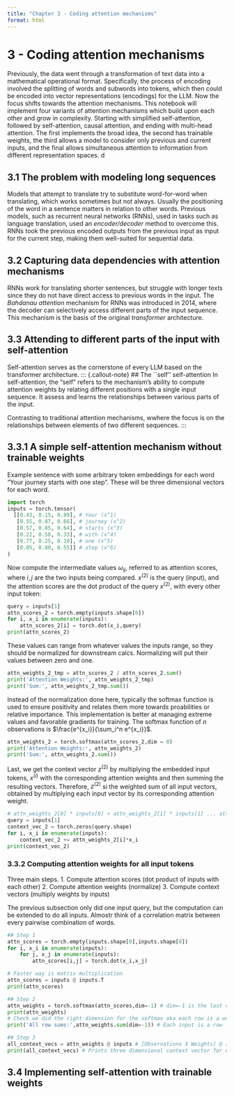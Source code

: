 ```yaml
---
title: "Chapter 3 - Coding attention mechanisms"
format: html
---
```


# 3 - Coding attention mechanisms
Previously, the data went through a transformation of text data into a mathematical operational format. Specifically, the process of encoding involved the splitting of words and subwords into tokens, which then could be encoded into vector representations (encodings) for the LLM. Now the focus shifts towards the attention mechanisms. This notebook will implement four variants of attention mechanisms which build upon each other and grow in complexity. Starting with simplified self-attention, followed by self-attention, causal attention, and ending with multi-head attention. The first implements the broad idea, the second has trainable weights, the third allows a model to consider only previous and current inputs, and the final allows simultaneous attention to information from different representation spaces. d

## 3.1 The problem with modeling long sequences
Models that attempt to translate try to substitute word-for-word when translating, which works sometimes but not always. Usually the positioning of the word in a sentence matters in relation to other words. Previous models, such as recurrent neural networks (RNNs), used in tasks such as language translation, used an *encoder/decoder* method to overcome this. RNNs took the previous encoded outputs from the previous input as input for the current step, making them well-suited for sequential data. 

## 3.2 Capturing data dependencies with attention mechanisms
RNNs work for translating shorter sentences, but struggle with longer texts since they do not have direct access to previous words in the input. The *Bahdanau attention* mechanism for RNNs was introduced in 2014, where the decoder can selectively access different parts of the input sequence. This mechanism is the basis of the original *transformer* architecture. 

## 3.3 Attending to different parts of the input with self-attention
Self-attention serves as the cornerstone of every LLM based on the transformer architecture. 
::: {.callout-note}
## The ``self'' self-attention
In self-attention, the "self" refers to the mechanism's ability to compute attention weights by relating different positions with a single input sequence. It assess and learns the relationships between various parts of the input. 

Contrasting to traditional attention mechanisms, wwhere the focus is on the relationships between elements of two different sequences. 
:::

## 3.3.1 A simple self-attention mechanism without trainable weights
Example sentence with some arbitrary token embeddings for each word "Your journey starts with one step". These will be three dimensional vectors for each word. 

```python
import torch
inputs = torch.tensor(
  [[0.43, 0.15, 0.89], # Your (x^1)
   [0.55, 0.87, 0.66], # journey (x^2)
   [0.57, 0.85, 0.64], # starts (x^3)
   [0.22, 0.58, 0.33], # with (x^4)
   [0.77, 0.25, 0.10], # one (x^5)
   [0.05, 0.80, 0.55]] # step (x^6)
)
```

Now compute the intermediate values $\omega_{ij}$, referred to as attention scores, where $i,j$ are the two inputs being compared. $x^{(2)}$ is the query (input), and the attention scores are the dot product of the query $x^{(2)}$, with every other input token:

```python
query = inputs[1]
attn_scores_2 = torch.empty(inputs.shape[0])
for i, x_i in enumerate(inputs):
    attn_scores_2[i] = torch.dot(x_i,query)
print(attn_scores_2)
```

These values can range from whatever values the inputs range, so they should be normalized for downstream calcs. Normalizing will put their values between zero and one. 

```python
attn_weights_2_tmp = attn_scores_2 / attn_scores_2.sum()
print('Attention Weights:', attn_weights_2_tmp)
print('Sum:', attn_weights_2_tmp.sum())
```

Instead of the normalization done here, typically the softmax function is used to ensure positivity and relates them more towards proabilities or relative importance. This implementation is better at managing extreme values and favorable gradients for training. The softmax function of $n$ observations is $\frac{e^{x_i}}{\sum_i^n e^{x_i}}$. 

```python
attn_weights_2 = torch.softmax(attn_scores_2,dim = 0)
print('Attention Weights:', attn_weights_2)
print('Sum:', attn_weights_2.sum())
```

Last, we get the context vector $z^{(2)}$ by multiplying the embedded input tokens, $x^{(i)}$ with the corresponding attention weights and then summing the resulting vectors. Therefore, $z^{(2)}$ si the weighted sum of all input vectors, obtained by multiplying each input vector by its corresponding attention weight. 

```python
# attn_weights_2[0] * inputs[0] + attn_weights_2[1] * inputs[1] ... attn_weights_2[7] * inputs[7]
query = inputs[1]
context_vec_2 = torch.zeros(query.shape)
for i, x_i in enumerate(inputs):
    context_vec_2 += attn_weights_2[i]*x_i
print(context_vec_2)
```

### 3.3.2 Computing attention weights for all input tokens
Three main steps. 
1. Compute attention scores (dot product of inputs with each other)
2. Compute attention weights (normalize)
3. Compute context vectors (multiply weights by inputs)

The previous subsection only did one input query, but the computation can be extended to do all inputs. Almostr think of a correlation matrix between every pairwise combination of words. 

```python
## Step 1
attn_scores = torch.empty(inputs.shape[0],inputs.shape[0])
for i, x_i in enumerate(inputs):
    for j, x_j in enumerate(inputs):
        attn_scores[i,j] = torch.dot(x_i,x_j)

# Faster way is matrix multiplication
attn_scores = inputs @ inputs.T
print(attn_scores)

## Step 2
attn_weights = torch.softmax(attn_scores,dim=-1) # dim=-1 is the last dimension (in our case the second dimension so equal to dim=1)
print(attn_weights)
# Check we did the right dimension for the softmax aka each row is a word/token/embedding/input (Sum up across the rows aka sum the columns)
print('All row sums:',attn_weights.sum(dim=-1)) # Each input is a row

## Step 3
all_context_vecs = attn_weights @ inputs # [Observations X Weights] @ [Inputs X Embedding Dimension]
print(all_context_vecs) # Prints three dimensional context vector for each observation. 
```

## 3.4 Implementing self-attention with trainable weights
